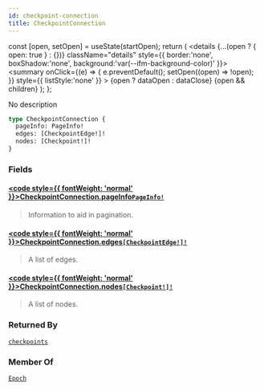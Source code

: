 ```yaml
---
id: checkpoint-connection
title: CheckpointConnection
---
```









  const [open, setOpen] = useState(startOpen);
  return (
    <details {...(open ? { open: true } : {})} className="details" style={{ border:'none', boxShadow:'none', background:'var(--ifm-background-color)' }}>
      <summary
        onClick={(e) => {
          e.preventDefault();
          setOpen((open) => !open);
        }}
        style={{ listStyle:'none' }}
      >
      {open ? dataOpen : dataClose}
      </summary>
      {open && children}
    </details>
  );
};








No description


```graphql
type CheckpointConnection {
  pageInfo: PageInfo!
  edges: [CheckpointEdge!]!
  nodes: [Checkpoint!]!
}
```




### Fields

#### [<code style={{ fontWeight: 'normal' }}>CheckpointConnection.<b>pageInfo</b></code>](#)<Bullet />[`PageInfo!`](/references/iota-api/iota-graphql/reference/types/objects/page-info) <Badge class="badge badge--secondary" text="non-null"/> <Badge class="badge badge--secondary" text="object"/> 
> 
> 
> Information to aid in pagination.
> 

#### [<code style={{ fontWeight: 'normal' }}>CheckpointConnection.<b>edges</b></code>](#)<Bullet />[`[CheckpointEdge!]!`](/references/iota-api/iota-graphql/reference/types/objects/checkpoint-edge) <Badge class="badge badge--secondary" text="non-null"/> <Badge class="badge badge--secondary" text="object"/> 
> 
> 
> A list of edges.
> 

#### [<code style={{ fontWeight: 'normal' }}>CheckpointConnection.<b>nodes</b></code>](#)<Bullet />[`[Checkpoint!]!`](/references/iota-api/iota-graphql/reference/types/objects/checkpoint) <Badge class="badge badge--secondary" text="non-null"/> <Badge class="badge badge--secondary" text="object"/> 
> 
> 
> A list of nodes.
> 





### Returned By

[`checkpoints`](/references/iota-api/iota-graphql/reference/api/queries/checkpoints)  <Badge class="badge badge--secondary" text="query"/>

### Member Of

[`Epoch`](/references/iota-api/iota-graphql/reference/types/objects/epoch)  <Badge class="badge badge--secondary" text="object"/>


